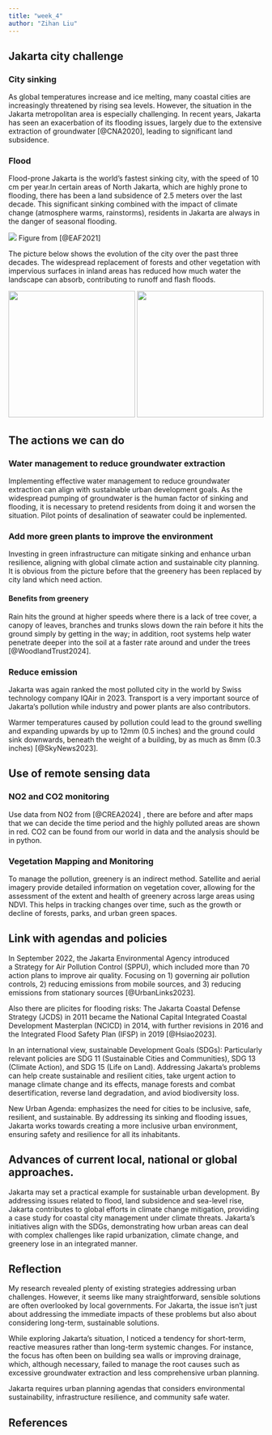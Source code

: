 ```yaml
---
title: "week_4"
author: "Zihan Liu"
---
```


## Jakarta city challenge

### City sinking

As global temperatures increase and ice melting, many coastal cities are increasingly threatened by rising sea levels. However, the situation in the Jakarta metropolitan area is especially challenging. In recent years, Jakarta has seen an exacerbation of its flooding issues, largely due to the extensive extraction of groundwater [@CNA2020], leading to significant land subsidence.

### Flood

Flood-prone Jakarta is the world's fastest sinking city, with the speed of 10 cm per year.In certain areas of North Jakarta, which are highly prone to flooding, there has been a land subsidence of 2.5 meters over the last decade. This significant sinking combined with the impact of climate change (atmosphere warms, rainstorms), residents in Jakarta are always in the danger of seasonal flooding.

![](Jakarta_flood.png) Figure from [@EAF2021]

The picture below shows the evolution of the city over the past three decades. The widespread replacement of forests and other vegetation with impervious surfaces in inland areas has reduced how much water the landscape can absorb, contributing to runoff and flash floods.

![](Jakarta_3decades_ago.png){width="250"} ![](Jakarta%20now.png){width="250"}

## The actions we can do

### Water management to reduce groundwater extraction

Implementing effective water management to reduce groundwater extraction can align with sustainable urban development goals. As the widespread pumping of groundwater is the human factor of sinking and flooding, it is necessary to pretend residents from doing it and worsen the situation. Pilot points of desalination of seawater could be inplemented.

### Add more green plants to improve the environment

Investing in green infrastructure can mitigate sinking and enhance urban resilience, aligning with global climate action and sustainable city planning. It is obvious from the picture before that the greenery has been replaced by city land which need action.

#### Benefits from greenery

Rain hits the ground at higher speeds where there is a lack of tree cover, a canopy of leaves, branches and trunks slows down the rain before it hits the ground simply by getting in the way; in addition, root systems help water penetrate deeper into the soil at a faster rate around and under the trees [@WoodlandTrust2024].

### Reduce emission

Jakarta was again ranked the most polluted city in the world by Swiss technology company IQAir in 2023. Transport is a very important source of Jakarta's pollution while industry and power plants are also contributors.

Warmer temperatures caused by pollution could lead to the ground swelling and expanding upwards by up to 12mm (0.5 inches) and the ground could sink downwards, beneath the weight of a building, by as much as 8mm (0.3 inches) [@SkyNews2023].

## Use of remote sensing data

### NO2 and CO2 monitoring

Use data from NO2 from [@CREA2024] , there are before and after maps that we can decide the time period and the highly polluted areas are shown in red. CO2 can be found from our world in data and the analysis should be in python.

### Vegetation Mapping and Monitoring

To manage the pollution, greenery is an indirect method. Satellite and aerial imagery provide detailed information on vegetation cover, allowing for the assessment of the extent and health of greenery across large areas using NDVI. This helps in tracking changes over time, such as the growth or decline of forests, parks, and urban green spaces.

## Link with agendas and policies

In September 2022, the Jakarta Environmental Agency introduced a Strategy for Air Pollution Control (SPPU), which included more than 70 action plans to improve air quality. Focusing on 1) governing air pollution controls, 2) reducing emissions from mobile sources, and 3) reducing emissions from stationary sources [@UrbanLinks2023].

Also there are plicites for flooding risks: The Jakarta Coastal Defense Strategy (JCDS) in 2011 became the National Capital Integrated Coastal Development Masterplan (NCICD) in 2014, with further revisions in 2016 and the Integrated Flood Safety Plan (IFSP) in 2019 [@Hsiao2023].

In an international view, sustainable Development Goals (SDGs): Particularly relevant policies are SDG 11 (Sustainable Cities and Communities), SDG 13 (Climate Action), and SDG 15 (Life on Land). Addressing Jakarta's problems can help create sustainable and resilient cities, take urgent action to manage climate change and its effects, manage forests and combat desertification, reverse land degradation, and aviod biodiversity loss.

New Urban Agenda: emphasizes the need for cities to be inclusive, safe, resilient, and sustainable. By addressing its sinking and flooding issues, Jakarta works towards creating a more inclusive urban environment, ensuring safety and resilience for all its inhabitants.

## Advances of current local, national or global approaches.

Jakarta may set a practical example for sustainable urban development. By addressing issues related to flood, land subsidence and sea-level rise, Jakarta contributes to global efforts in climate change mitigation, providing a case study for coastal city management under climate threats. Jakarta's initiatives align with the SDGs, demonstrating how urban areas can deal with complex challenges like rapid urbanization, climate change, and greenery lose in an integrated manner.

## Reflection

My research revealed plenty of existing strategies addressing urban challenges. However, it seems like many straightforward, sensible solutions are often overlooked by local governments. For Jakarta, the issue isn't just about addressing the immediate impacts of these problems but also about considering long-term, sustainable solutions.

While exploring Jakarta's situation, I noticed a tendency for short-term, reactive measures rather than long-term systemic changes. For instance, the focus has often been on building sea walls or improving drainage, which, although necessary, failed to manage the root causes such as excessive groundwater extraction and less comprehensive urban planning.

Jakarta requires urban planning agendas that considers environmental sustainability, infrastructure resilience, and community safe water.

## **References**

